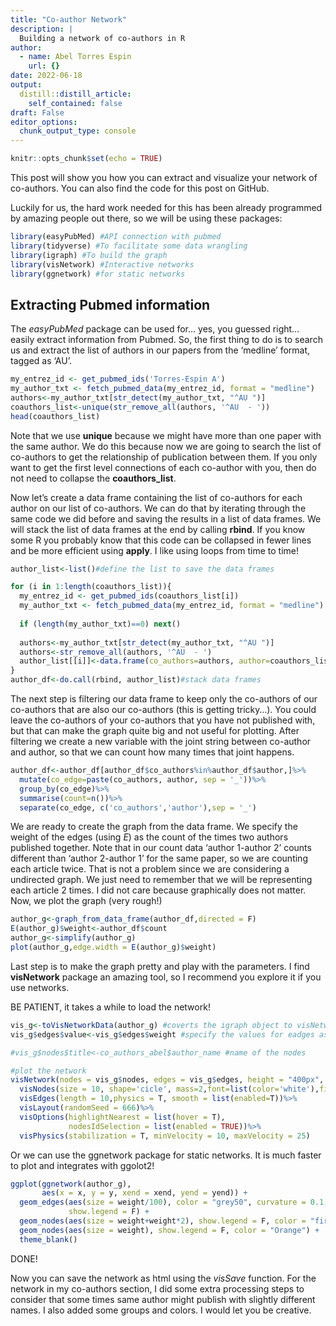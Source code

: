 ```yaml
---
title: "Co-author Network"
description: |
  Building a network of co-authors in R
author:
  - name: Abel Torres Espin
    url: {}
date: 2022-06-18
output:
  distill::distill_article:
    self_contained: false
draft: False
editor_options: 
  chunk_output_type: console
---
```



```r
knitr::opts_chunk$set(echo = TRUE)
```

This post will show you how you can extract and visualize your network of co-authors. You can also find the code for this post on GitHub.

Luckily for us, the hard work needed for this has been already programmed by amazing people out there, so we will be using these packages:

```r
library(easyPubMed) #API connection with pubmed
library(tidyverse) #To facilitate some data wrangling
library(igraph) #To build the graph
library(visNetwork) #Interactive networks
library(ggnetwork) #for static networks
```

## Extracting Pubmed information

The *easyPubMed* package can be used for… yes, you guessed right… easily extract information from Pubmed. So, the first thing to do is to search us and extract the list of authors in our papers from the ‘medline’ format, tagged as ‘AU’.

```r
my_entrez_id <- get_pubmed_ids('Torres-Espin A')
my_author_txt <- fetch_pubmed_data(my_entrez_id, format = "medline")
authors<-my_author_txt[str_detect(my_author_txt, "^AU ")]
coauthors_list<-unique(str_remove_all(authors, '^AU  - '))
head(coauthors_list)
```

Note that we use **unique** because we might have more than one paper with the same author. We do this because now we are going to search the list of co-authors to get the relationship of publication between them. If you only want to get the first level connections of each co-author with you, then do not need to collapse the **coauthors_list**.

Now let’s create a data frame containing the list of co-authors for each author on our list of co-authors. We can do that by iterating through the same code we did before and saving the results in a list of data frames. We will stack the list of data frames at the end by calling **rbind**. If you know some R you probably know that this code can be collapsed in fewer lines and be more efficient using **apply**. I like using loops from time to time!


```r
author_list<-list()#define the list to save the data frames

for (i in 1:length(coauthors_list)){
  my_entrez_id <- get_pubmed_ids(coauthors_list[i])
  my_author_txt <- fetch_pubmed_data(my_entrez_id, format = "medline")
  
  if (length(my_author_txt)==0) next()
  
  authors<-my_author_txt[str_detect(my_author_txt, "^AU ")]
  authors<-str_remove_all(authors, '^AU  - ')
  author_list[[i]]<-data.frame(co_authors=authors, author=coauthors_list[i])
}
author_df<-do.call(rbind, author_list)#stack data frames
```

The next step is filtering our data frame to keep only the co-authors of our co-authors that are also our co-authors (this is getting tricky…). You could leave the co-authors of your co-authors that you have not published with, but that can make the graph quite big and not useful for plotting. After filtering we create a new variable with the joint string between co-author and author, so that we can count how many times that joint happens.

```r
author_df<-author_df[author_df$co_authors%in%author_df$author,]%>%
  mutate(co_edge=paste(co_authors, author, sep = '_'))%>%
  group_by(co_edge)%>%
  summarise(count=n())%>%
  separate(co_edge, c('co_authors','author'),sep = '_')
```

We are ready to create the graph from the data frame. We specify the weight of the edges (using *E*) as the count of the times two authors published together. Note that in our count data ‘author 1-author 2’ counts different than ‘author 2-author 1’ for the same paper, so we are counting each article twice. That is not a problem since we are considering a undirected graph. We just need to remember that we will be representing each article 2 times. I did not care because graphically does not matter. Now, we plot the graph (very rough!)

```r
author_g<-graph_from_data_frame(author_df,directed = F)
E(author_g)$weight<-author_df$count
author_g<-simplify(author_g)
plot(author_g,edge.width = E(author_g)$weight)
```

Last step is to make the graph pretty and play with the parameters. I find **visNetwork** package an amazing tool, so I recommend you explore it if you use networks.

BE PATIENT, it takes a while to load the network!

```r
vis_g<-toVisNetworkData(author_g) #coverts the igraph object to visNetwork
vis_g$edges$value<-vis_g$edges$weight #specify the values for eadges as the weights (number of papers for pairs)

#vis_g$nodes$title<-co_authors_abel$author_name #name of the nodes

#plot the network  
visNetwork(nodes = vis_g$nodes, edges = vis_g$edges, height = "400px", width = '500px')%>%
  visNodes(size = 10, shape='cicle', mass=2,font=list(color='white'),fixed = F) %>%
  visEdges(length = 10,physics = T, smooth = list(enabled=T))%>%
  visLayout(randomSeed = 666)%>%
  visOptions(highlightNearest = list(hover = T), 
             nodesIdSelection = list(enabled = TRUE))%>%
  visPhysics(stabilization = T, minVelocity = 10, maxVelocity = 25)
```

Or we can use the ggnetwork package for static networks. It is much faster to plot and integrates with ggolot2!

```r
ggplot(ggnetwork(author_g), 
       aes(x = x, y = y, xend = xend, yend = yend)) +
  geom_edges(aes(size = weight/100), color = "grey50", curvature = 0.1, alpha= 0.2, 
             show.legend = F) +
  geom_nodes(aes(size = weight+weight*2), show.legend = F, color = "firebrick1", alpha = 0.5) +
  geom_nodes(aes(size = weight), show.legend = F, color = "Orange") +
  theme_blank()
```


DONE!

Now you can save the network as html using the *visSave* function. For the network in my co-authors section, I did some extra processing steps to consider that some times same author might publish with slightly different names. I also added some groups and colors. I would let you be creative.
